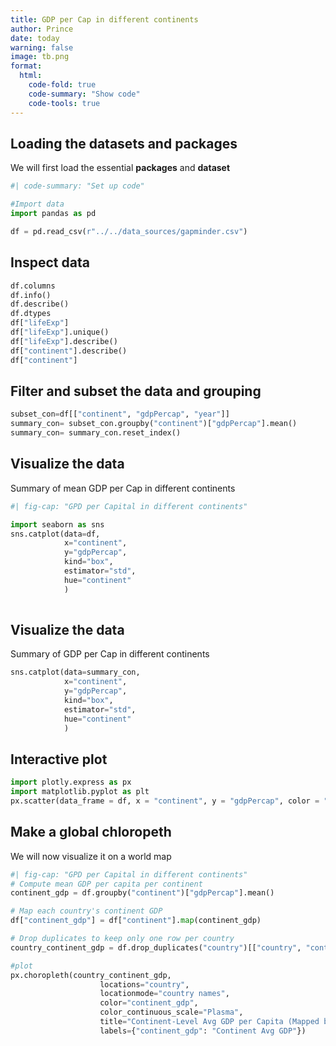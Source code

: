 ```yaml
---
title: GDP per Cap in different continents
author: Prince
date: today
warning: false
image: tb.png 
format:
  html:
    code-fold: true
    code-summary: "Show code"
    code-tools: true
---
```


## Loading the datasets and packages
We will first load the essential **packages** and **dataset**

```python
#| code-summary: "Set up code"

#Import data
import pandas as pd 

df = pd.read_csv(r"../../data_sources/gapminder.csv")
```

## Inspect data

```python

df.columns
df.info()
df.describe() 
df.dtypes
df["lifeExp"] 
df["lifeExp"].unique()
df["lifeExp"].describe()
df["continent"].describe()
df["continent"]

```


## Filter and subset the data and grouping

```python

subset_con=df[["continent", "gdpPercap", "year"]]
summary_con= subset_con.groupby("continent")["gdpPercap"].mean()
summary_con= summary_con.reset_index()

```


## Visualize the data 

Summary of mean GDP per Cap in different continents


```python

#| fig-cap: "GPD per Capital in different continents"

import seaborn as sns
sns.catplot(data=df,
            x="continent",
            y="gdpPercap",
            kind="box",
            estimator="std",
            hue="continent"
            ) 
            
```

## Visualize the data

Summary of GDP per Cap in different continents

```python
sns.catplot(data=summary_con,
            x="continent",
            y="gdpPercap",
            kind="box",
            estimator="std",
            hue="continent"
            ) 
```

## Interactive plot

```python

import plotly.express as px
import matplotlib.pyplot as plt
px.scatter(data_frame = df, x = "continent", y = "gdpPercap", color = "continent")

```

## Make a global chloropeth

We will now visualize it on a world map

``` python

#| fig-cap: "GPD per Capital in different continents"
# Compute mean GDP per capita per continent
continent_gdp = df.groupby("continent")["gdpPercap"].mean()

# Map each country's continent GDP
df["continent_gdp"] = df["continent"].map(continent_gdp)

# Drop duplicates to keep only one row per country
country_continent_gdp = df.drop_duplicates("country")[["country", "continent_gdp"]]

#plot
px.choropleth(country_continent_gdp,
                    locations="country",
                    locationmode="country names",
                    color="continent_gdp",
                    color_continuous_scale="Plasma",
                    title="Continent-Level Avg GDP per Capita (Mapped by Country)",
                    labels={"continent_gdp": "Continent Avg GDP"})

```
